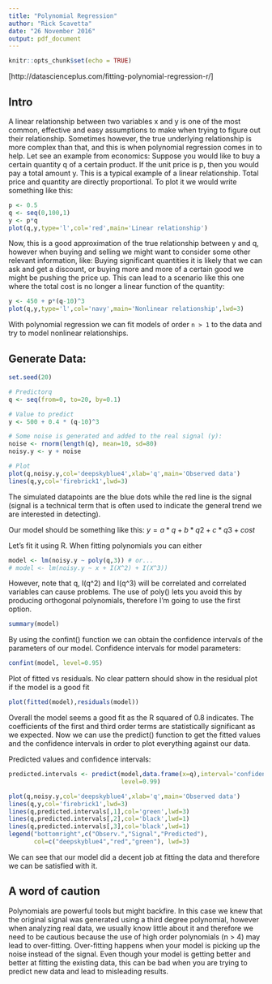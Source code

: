 ```yaml
---
title: "Polynomial Regression"
author: "Rick Scavetta"
date: "26 November 2016"
output: pdf_document
---
```


```r
knitr::opts_chunk$set(echo = TRUE)
```

[http://datascienceplus.com/fitting-polynomial-regression-r/]

## Intro

A linear relationship between two variables x and y is one of the most common, effective and easy assumptions to make when trying to figure out their relationship. Sometimes however, the true underlying relationship is more complex than that, and this is when polynomial regression comes in to help.
Let see an example from economics: Suppose you would like to buy a certain quantity q of a certain product. If the unit price is p, then you would pay a total amount y. This is a typical example of a linear relationship. Total price and quantity are directly proportional. To plot it we would write something like this:

```r
p <- 0.5
q <- seq(0,100,1)
y <- p*q
plot(q,y,type='l',col='red',main='Linear relationship')
```

Now, this is a good approximation of the true relationship between y and q, however when buying and selling we might want to consider some other relevant information, like: Buying significant quantities it is likely that we can ask and get a discount, or buying more and more of a certain good we might be pushing the price up.
This can lead to a scenario like this one where the total cost is no longer a linear function of the quantity:

```r
y <- 450 + p*(q-10)^3
plot(q,y,type='l',col='navy',main='Nonlinear relationship',lwd=3)
```

With polynomial regression we can fit models of order `n > 1` to the data and try to model nonlinear relationships.

## Generate Data:

```r
set.seed(20)

# Predictorq
q <- seq(from=0, to=20, by=0.1)

# Value to predict
y <- 500 + 0.4 * (q-10)^3

# Some noise is generated and added to the real signal (y):
noise <- rnorm(length(q), mean=10, sd=80)
noisy.y <- y + noise

# Plot
plot(q,noisy.y,col='deepskyblue4',xlab='q',main='Observed data')
lines(q,y,col='firebrick1',lwd=3)
```

The simulated datapoints are the blue dots while the red line is the signal (signal is a technical term that is often used to indicate the general trend we are interested in detecting).

Our model should be something like this: $y = a*q + b*q2 + c*q3 + cost$

Let’s fit it using R. When fitting polynomials you can either

```r
model <- lm(noisy.y ~ poly(q,3)) # or...
# model <- lm(noisy.y ~ x + I(X^2) + I(X^3))
```

However, note that q, I(q^2) and I(q^3) will be correlated and correlated variables can cause problems. The use of poly() lets you avoid this by producing orthogonal polynomials, therefore I’m going to use the first option.

```r
summary(model)
```


By using the confint() function we can obtain the confidence intervals of the parameters of our model.
Confidence intervals for model parameters:

```r
confint(model, level=0.95)
```

Plot of fitted vs residuals. No clear pattern should show in the residual plot if the model is a good fit

```r
plot(fitted(model),residuals(model))
```

Overall the model seems a good fit as the R squared of 0.8 indicates. The coefficients of the first and third order terms are statistically significant as we expected. Now we can use the predict() function to get the fitted values and the confidence intervals in order to plot everything against our data.

Predicted values and confidence intervals:

```r
predicted.intervals <- predict(model,data.frame(x=q),interval='confidence',
                               level=0.99)
```

```r
plot(q,noisy.y,col='deepskyblue4',xlab='q',main='Observed data')
lines(q,y,col='firebrick1',lwd=3)
lines(q,predicted.intervals[,1],col='green',lwd=3)
lines(q,predicted.intervals[,2],col='black',lwd=1)
lines(q,predicted.intervals[,3],col='black',lwd=1)
legend("bottomright",c("Observ.","Signal","Predicted"), 
       col=c("deepskyblue4","red","green"), lwd=3)
```

We can see that our model did a decent job at fitting the data and therefore we can be satisfied with it.

## A word of caution

Polynomials are powerful tools but might backfire. In this case we knew that the original signal was generated using a third degree polynomial, however when analyzing real data, we usually know little about it and therefore we need to be cautious because the use of high order polynomials (n > 4) may lead to over-fitting. Over-fitting happens when your model is picking up the noise instead of the signal. Even though your model is getting better and better at fitting the existing data, this can be bad when you are trying to predict new data and lead to misleading results.

